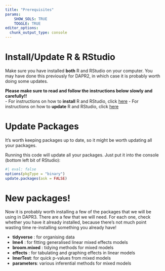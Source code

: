 ```yaml
---
title: "Prerequisites"
params: 
    SHOW_SOLS: TRUE
    TOGGLE: TRUE
editor_options: 
  chunk_output_type: console
---
```




# Install/Update R & RStudio

Make sure you have installed **both** R and RStudio on your computer. You may have done this previously for DAPR2, in which case it is probably worth doing some updates. 

**Please make sure to read and follow the instructions below slowly and carefully!!**  
- For instructions on how to **install** R and RStudio, click [here](https://uoepsy.github.io/files/install-update-r.html#a--installing-r-and-rstudio){target="_blank"}
- For instructions on how to **update** R and RStudio, click [here](https://uoepsy.github.io/files/install-update-r.html#b--updating-r-and-rstudio){target="_blank"}



# Update Packages

It's worth keeping packages up to date, so it might be worth updating all your packages. 

Running this code will update all your packages. Just put it into the console (bottom left bit of RStudio):

```r
#| eval: false
options(pkgType = "binary")
update.packages(ask = FALSE)
```

# New packages!

Now it is probably worth installing a few of the packages that we will be using in DAPR3. There are a few that we will need. For each one, check whether you have it already installed, because there's not much point wasting time re-installing something you already have!  

+ __tidyverse__ : for organising data  
+ __lme4__ : for fitting generalised linear mixed effects models
+ __broom.mixed__ : tidying methods for mixed models
+ __effects__ : for tabulating and graphing effects in linear models
+ __lmerTest__: for quick p-values from mixed models
+ __parameters__: various inferential methods for mixed models
